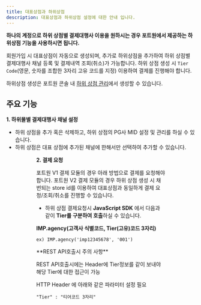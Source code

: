 ```yaml
---
title: 대표상점과 하위상점
description: 대표상점과 하위상점 설정에 대한 안내 입니다.
---
```




**하나의 계정으로 하위 상점별 결제대행사 이용을 원하시는 경우 포트원에서 제공하는 하위상점 기능을 사용하시면 됩니다.**

회원가입 시 대표상점이 자동으로 생성되며, 추가로 하위상점을 추가하여 하위 상점별 결제대행사 채널 등록 및 결제내역 조회(취소)가 가능합니다.
하위 상점 생성 시 `Tier Code`(영문, 숫자를 조합한 3자리 고유 코드를 지정) 이용하여 결제를 진행해야 합니다.

하위상점 생성은 포트원 콘솔 내 [하위 상점 관리](https://admin.portone.io/merchant/?tab=store)에서 생성할 수 있습니다.

## 주요 기능

**1. 하위몰별 결제대행사 채널 설정**

- 하위 상점을 추가 혹은 삭제하고, 하위 상점의 PG사 MID 설정 및 관리를 하실 수 있습니다.
- 하위 상점은 대표 상점에 추가된 채널에 한해서만 선택하여 추가할 수 있습니다.

<Figure src={image1} caption="하위 상점 생성 예시 화면 1" />

<Figure src={image2} caption="하위 상점 생성 예시 화면 2" />

**2. 결제 요청**

<Hint style="info">
  포트원 V1 결제 모듈의 경우 아래 방법으로 결제를 요청해야 합니다.
  포트원 V2 결제 모듈의 경우 하위 상점 생성 시 채번되는 store id를 이용하여 대표상점과 동일하게 결제 요청/조회/취소를 진행할 수 있습니다.
</Hint>

- 하위 상점 결제요청시 **JavaScript SDK** 에서 다음과 같이 **Tier를 구분하여 호출**하실 수 있습니다.

**IMP.agency(고객사 식별코드, Tier(고유)코드 3자리)**

`ex) IMP.agency('imp12345678', '001')`

<Hint style="info">
  **REST API호출시 주의 사항**

  REST API호출시에는 Header에 Tier정보를 같이 보내야 해당 Tier에 대한 접근이 가능

  HTTP Header 에 아래와 같은 파라미터 설정 필요

  `"Tier" : "티어코드 3자리"`
</Hint>
